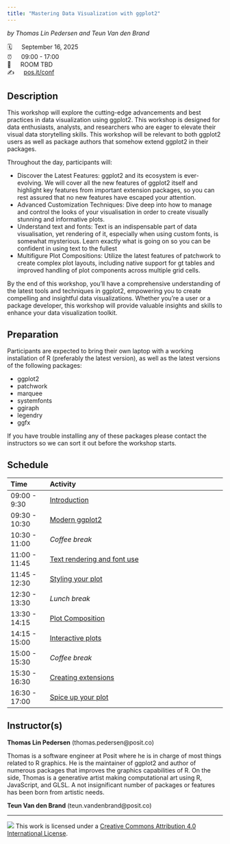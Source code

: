 ```yaml
---
title: "Mastering Data Visualization with ggplot2"
---
```


*by Thomas Lin Pedersen and Teun Van den Brand*

🗓 &emsp; September 16, 2025<br/>
⏰ &emsp; 09:00 - 17:00<br/>
🏨 &emsp; ROOM TBD<br/>
✍️ &emsp; [pos.it/conf](http://pos.it/conf)


## Description
This workshop will explore the cutting-edge advancements and best practices in data visualization using ggplot2. This workshop is designed for data enthusiasts, analysts, and researchers who are eager to elevate their visual data storytelling skills. This workshop will be relevant to both ggplot2 users as well as package authors that somehow extend ggplot2 in their packages.

Throughout the day, participants will:

- Discover the Latest Features: ggplot2 and its ecosystem is ever-evolving. We will cover all the new features of ggplot2 itself and highlight key features from important extension packages, so you can rest assured that no new features have escaped your attention.
- Advanced Customization Techniques: Dive deep into how to manage and control the looks of your visualisation in order to create visually stunning and informative plots.
- Understand text and fonts: Text is an indispensable part of data visualisation, yet rendering of it, especially when using custom fonts, is somewhat mysterious. Learn exactly what is going on so you can be confident in using text to the fullest
- Multifigure Plot Compositions: Utilize the latest features of patchwork to create complex plot layouts, including native support for gt tables and improved handling of plot components across multiple grid cells.

By the end of this workshop, you'll have a comprehensive understanding of the latest tools and techniques in ggplot2, empowering you to create compelling and insightful data visualizations. Whether you're a user or a package developer, this workshop will provide valuable insights and skills to enhance your data visualization toolkit.

## Preparation
Participants are expected to bring their own laptop with a working installation of R (preferably the latest version), as well as the latest versions of the following packages:

* ggplot2
* patchwork
* marquee
* systemfonts
* ggiraph
* legendry
* ggfx

If you have trouble installing any of these packages please contact the instructors so we can sort it out before the workshop starts.

## Schedule

| Time          | Activity                                                   |
| :------------ | :--------------------------------------------------------- |
| 09:00 - 9:30  | [Introduction](sessions/1_1_introduction.qmd)              |
| 09:30 - 10:30 | [Modern ggplot2](sessions/1_2_ggplot2.qmd)                 |
| 10:30 - 11:00 | *Coffee break*                                             |
| 11:00 - 11:45 | [Text rendering and font use](sessions/2_1_text_fonts.qmd) |
| 11:45 - 12:30 | [Styling your plot](sessions/2_2_theme_guide.qmd)          |
| 12:30 - 13:30 | *Lunch break*                                              |
| 13:30 - 14:15 | [Plot Composition](sessions/3_1_composition.qmd)           |
| 14:15 - 15:00 | [Interactive plots](sessions/3_2_interaction.qmd)          |
| 15:00 - 15:30 | *Coffee break*                                             |
| 15:30 - 16:30 | [Creating extensions](sessions/4_1_extensions.qmd)         |
| 16:30 - 17:00 | [Spice up your plot](sessions/4_2_fun.qmd)                 |

## Instructor(s)

**Thomas Lin Pedersen** (thomas.pedersen@posit.co)

Thomas is a software engineer at Posit where he is in charge of most things related to R graphics. He is the maintainer of ggplot2 and author of numerous packages that improves the graphics capabilities of R. On the side, Thomas is a generative artist making computational art using R, JavaScript, and GLSL. A not insignificant number of packages or features has been born from artistic needs.

**Teun Van den Brand** (teun.vandenbrand@posit.co)

-----

![](https://i.creativecommons.org/l/by/4.0/88x31.png) This work is licensed under a [Creative Commons Attribution 4.0 International License](https://creativecommons.org/licenses/by/4.0/).
